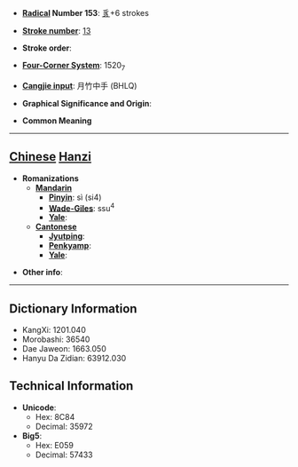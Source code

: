 * '''[[Wiktionary:Chinese radical index| Radical]] Number 153''': [[Wiktionary:Chinese radical index 豸|豸]]+6 strokes

* '''[[Wiktionary:Chinese total strokes index|Stroke number]]''': [[Wiktionary:Chinese total strokes index 13|13]]

* '''Stroke order''': 

* '''[[Wiktionary:Chinese four corner index|Four-Corner System]]''': 1520<sub>7</sub>

* '''[[Wiktionary:Chinese Cangjie index|Cangjie input]]''': 月竹中手 (BHLQ)

* '''Graphical Significance and Origin''': 

* '''Common Meaning'''

----

== [[Chinese]] [[Hanzi]] ==

* '''Romanizations'''
** '''[[Mandarin]]'''
*** '''[[Pinyin]]''': sì (si4)
*** '''[[Wade-Giles]]''': ssu<sup>4</sup>
*** '''[[Yale]]''': 
** '''[[Cantonese]]'''
*** '''[[Jyutping]]''':
*** '''[[Penkyamp]]''': 
*** '''[[Yale]]''': 

* '''Other info''': 

----

== Dictionary Information ==

* KangXi: 1201.040
* Morobashi: 36540
* Dae Jaweon: 1663.050
* Hanyu Da Zidian: 63912.030

== Technical Information ==

* '''Unicode''':
** Hex: 8C84
** Decimal: 35972
* '''Big5''':
** Hex: E059
** Decimal: 57433